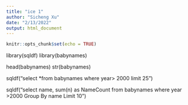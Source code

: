 ```yaml
---
title: "ice 1"
author: "Sicheng Xu"
date: "2/13/2022"
output: html_document
---
```


```r
knitr::opts_chunk$set(echo = TRUE)
```

library(sqldf)
library(babynames)

head(babynames)
str(babynames)


sqldf("select *from babynames where year> 2000 limit 25")

sqldf("select name, sum(n) as NameCount from babynames where year >2000 Group By name Limit 10")

